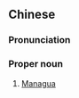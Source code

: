 {{also|马纳瓜}}
==Chinese==
{{zh-forms|s=马纳瓜|gloss=-}}

===Pronunciation===
{{zh-pron
|m=Mǎnàguā
|cat=pn
}}

===Proper noun===
{{zh-proper noun}}

# [[Managua]] {{gloss|capital of Nicaragua}}

{{zh-cat|Capital cities}}